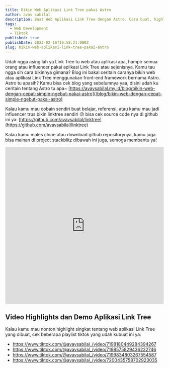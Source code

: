 ```yaml
---
title: Bikin Web Aplikasi Link Tree pakai Astro
author: avav sabilal
description: Buat Web Aplikasi Link Tree dengan Astro. Cara buat, highlight video/demo, Github & Stackblitz Projects. Referensi untuk influencer.
tags:
  - Web Development
  - Tiktok
published: true
publishDate: 2023-02-16T16:58:21.000Z
slug: bikin-web-aplikasi-link-tree-pakai-astro
---
```


Udah ngga asing lah ya Link Tree tu web atau aplikasi apa, hampir semua orang atau influencer pakai aplikasi Link Tree atau sejenisnya. Kamu tau ngga sih cara bikinnya gimana? Blog ini bakal ceritain caranya bikin web atau aplikasi Link Tree menggunakan front-end framework bernama Astro. Astro tu apasih? Kamu bisa cek blog yang sebelumnya yaa, disini udah ku ceritain tentang Astro tu apa~ [https://avavsabilal.my.id/blog/bikin-web-dengan-cepat-simple-ngebut-pakai-astro](/blog/bikin-web-dengan-cepat-simple-ngebut-pakai-astro)

Kalau kamu mau cobain sendiri buat belajar, referensi, atau kamu mau jadi influencer trus bikin linktree sendiri 😜 bisa cek source code nya di github ini ya: [https://github.com/avavsabilal/linktree](https://github.com/avavsabilal/linktree)

Kalau kamu males clone atau download github repositorynya, kamu juga bisa mainan di project stackblitz dibawah ini juga, semoga membantu ya!

<iframe
  src="https://stackblitz.com/github/avavsabilal/linktree?embed=1&file=src/pages/index.astro"
  style="width:100%; height:500px; border:0; border-radius: 4px; overflow:hidden;"
  sandbox="allow-modals allow-forms allow-popups allow-scripts allow-same-origin"
></iframe>

## Video Highlights dan Demo Aplikasi Link Tree

Kalau kamu mau nonton highlight singkat tentang web aplikasi Link Tree yang dibuat, cek beberapa playlist tiktok yang udah kubuat ini ya:

<div class="flex flex-col">
  <ul>
    <li>
      <a href="https://www.tiktok.com/@avavsabilal_/video/7198180449284394267">
        https://www.tiktok.com/@avavsabilal_/video/7198180449284394267
      </a>
    </li>
    <li>
      <a href="https://www.tiktok.com/@avavsabilal_/video/7198575829436222746">
        https://www.tiktok.com/@avavsabilal_/video/7198575829436222746
      </a>
    </li>
    <li>
      <a href="https://www.tiktok.com/@avavsabilal_/video/7199834803267554587">
        https://www.tiktok.com/@avavsabilal_/video/7199834803267554587
      </a>
    </li>
    <li>
      <a href="https://www.tiktok.com/@avavsabilal_/video/7200435758702923035">
        https://www.tiktok.com/@avavsabilal_/video/7200435758702923035
      </a>
    </li>
  </ul>
</div>
